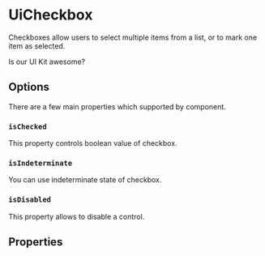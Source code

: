 


<Meta of={Stories} />

# UiCheckbox

Checkboxes allow users to select multiple items from a list, or to mark one item as selected.

<Canvas>
  <UiCheckbox isChecked>Is our UI Kit awesome?</UiCheckbox>
</Canvas>

## Options

There are a few main properties which supported by component.

### `isChecked`

This property controls boolean value of checkbox.

<Canvas of={Stories.Checked} />
<Canvas of={Stories.Unchecked} />

### `isIndeterminate`

You can use indeterminate state of checkbox.

<Canvas of={Stories.Indeterminate} />

### `isDisabled`

This property allows to disable a control.

<Canvas of={Stories.CheckedDisabled} />
<Canvas of={Stories.UncheckedDisabled} />
<Canvas of={Stories.IndeterminateDisabled} />

## Properties

<ArgsTable of={UiCheckbox} />
